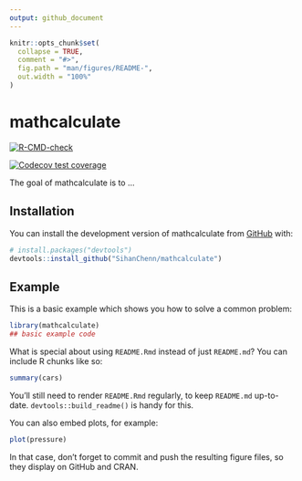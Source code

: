 ```yaml
---
output: github_document
---
```


<!-- README.md is generated from README.Rmd. Please edit that file -->

```r
knitr::opts_chunk$set(
  collapse = TRUE,
  comment = "#>",
  fig.path = "man/figures/README-",
  out.width = "100%"
)
```

# mathcalculate

<!-- badges: start -->
[![R-CMD-check](https://github.com/SihanChenn/mathcalculate/actions/workflows/R-CMD-check.yaml/badge.svg)](https://github.com/SihanChenn/mathcalculate/actions/workflows/R-CMD-check.yaml)

[![Codecov test coverage](https://codecov.io/gh/SihanChenn/mathcalculate/branch/main/graph/badge.svg)](https://app.codecov.io/gh/SihanChenn/mathcalculate?branch=main)
<!-- badges: end -->

The goal of mathcalculate is to ...

## Installation

You can install the development version of mathcalculate from [GitHub](https://github.com/) with:

``` r
# install.packages("devtools")
devtools::install_github("SihanChenn/mathcalculate")
```

## Example

This is a basic example which shows you how to solve a common problem:

```r
library(mathcalculate)
## basic example code
```

What is special about using `README.Rmd` instead of just `README.md`? You can include R chunks like so:

```r
summary(cars)
```

You'll still need to render `README.Rmd` regularly, to keep `README.md` up-to-date. `devtools::build_readme()` is handy for this.

You can also embed plots, for example:

```r
plot(pressure)
```

In that case, don't forget to commit and push the resulting figure files, so they display on GitHub and CRAN.
